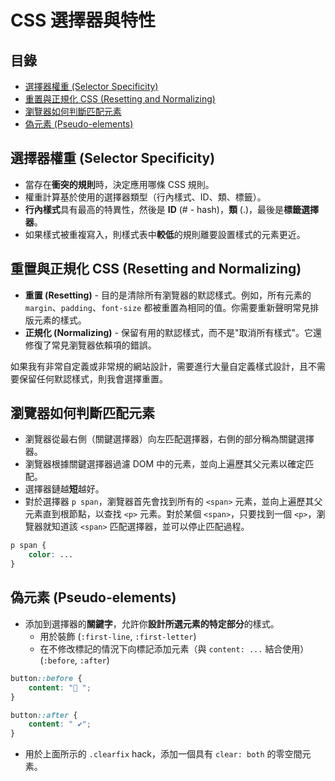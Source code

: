 # CSS 選擇器與特性

## 目錄
- [選擇器權重 (Selector Specificity)](#選擇器權重-selector-specificity)
- [重置與正規化 CSS (Resetting and Normalizing)](#重置與正規化-css-resetting-and-normalizing)
- [瀏覽器如何判斷匹配元素](#瀏覽器如何判斷匹配元素)
- [偽元素 (Pseudo-elements)](#偷元素-pseudo-elements)

## 選擇器權重 (Selector Specificity)
* 當存在**衝突的規則**時，決定應用哪條 CSS 規則。
* 權重計算基於使用的選擇器類型（行內樣式、ID、類、標籤）。
* **行內樣式**具有最高的特異性，然後是 **ID** (# - hash)，**類** (.)，最後是**標籤選擇器**。
* 如果樣式被重複寫入，則樣式表中**較低**的規則離要設置樣式的元素更近。

## 重置與正規化 CSS (Resetting and Normalizing)
- **重置 (Resetting)** - 目的是清除所有瀏覽器的默認樣式。例如，所有元素的 `margin`、`padding`、`font-size` 都被重置為相同的值。你需要重新聲明常見排版元素的樣式。
- **正規化 (Normalizing)** - 保留有用的默認樣式，而不是"取消所有樣式"。它還修復了常見瀏覽器依賴項的錯誤。

如果我有非常自定義或非常規的網站設計，需要進行大量自定義樣式設計，且不需要保留任何默認樣式，則我會選擇重置。

## 瀏覽器如何判斷匹配元素
* 瀏覽器從最右側（關鍵選擇器）向左匹配選擇器，右側的部分稱為關鍵選擇器。
* 瀏覽器根據關鍵選擇器過濾 DOM 中的元素，並向上遍歷其父元素以確定匹配。
* 選擇器鏈越**短**越好。
* 對於選擇器 `p span`，瀏覽器首先會找到所有的 `<span>` 元素，並向上遍歷其父元素直到根節點，以查找 `<p>` 元素。對於某個 `<span>`，只要找到一個 `<p>`，瀏覽器就知道該 `<span>` 匹配選擇器，並可以停止匹配過程。

```css
p span {
    color: ...
}
```

## 偽元素 (Pseudo-elements)
* 添加到選擇器的**關鍵字**，允許你**設計所選元素的特定部分**的樣式。
  * 用於裝飾 (`:first-line`, `:first-letter`)
  * 在不修改標記的情況下向標記添加元素（與 `content: ...` 結合使用）(`:before`, `:after`)

```css
button::before {
    content: "🔔 ";
}

button::after {
    content: " ✔";
}
```

* 用於上面所示的 `.clearfix` hack，添加一個具有 `clear: both` 的零空間元素。 